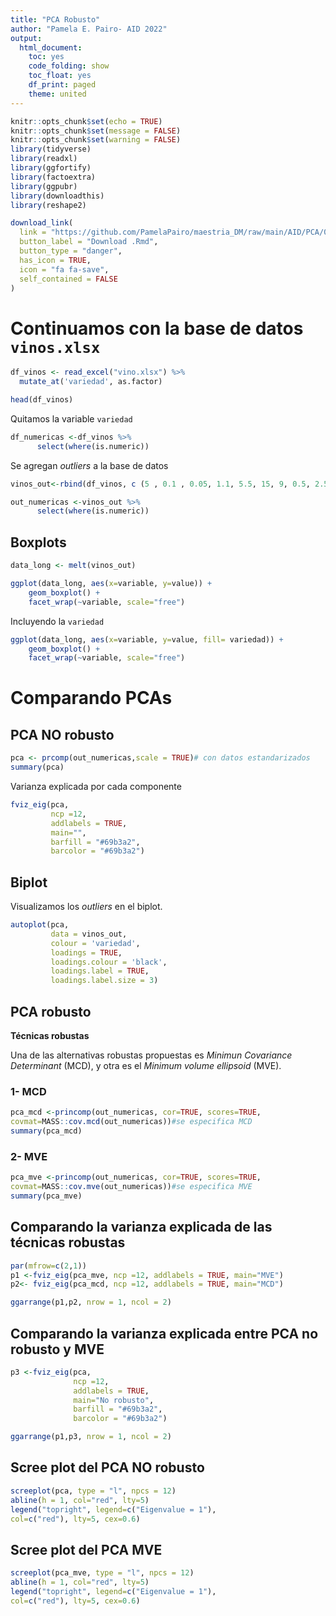 ---
title: "PCA Robusto"
author: "Pamela E. Pairo- AID 2022"
output:
  html_document:
    toc: yes
    code_folding: show
    toc_float: yes
    df_print: paged
    theme: united
---

```{r setup, include=FALSE}
knitr::opts_chunk$set(echo = TRUE)
knitr::opts_chunk$set(message = FALSE)
knitr::opts_chunk$set(warning = FALSE)
library(tidyverse)
library(readxl)
library(ggfortify)
library(factoextra)
library(ggpubr)
library(downloadthis)
library(reshape2)
```

```{r, echo = FALSE}

download_link(
  link = "https://github.com/PamelaPairo/maestria_DM/raw/main/AID/PCA/03_pca_robusto.Rmd",
  button_label = "Download .Rmd",
  button_type = "danger",
  has_icon = TRUE,
  icon = "fa fa-save",
  self_contained = FALSE
)
```

# Continuamos con la base de datos `vinos.xlsx`

```{r}
df_vinos <- read_excel("vino.xlsx") %>% 
  mutate_at('variedad', as.factor)

head(df_vinos)
```

Quitamos la variable `variedad`

```{r}
df_numericas <-df_vinos %>% 
      select(where(is.numeric))
```

Se agregan _outliers_ a la base de datos

```{r}
vinos_out<-rbind(df_vinos, c (5 , 0.1 , 0.05, 1.1, 5.5, 15, 9, 0.5, 2.5, 0.4, 8.7, 5, 2) , c (5.5 , 0.3 , 0.03, 1.2, 5.9, 16, 8, 0.4, 2.2, 0.45, 8.1, 4, 2) , c ( 8.6 , 0.55, 0.6, 0.6, 20, 140, 240, 0.95, 2.7, 0.27, 13, 8, 1))
```

```{r}
out_numericas <-vinos_out %>% 
      select(where(is.numeric))
```

## Boxplots

```{r}
data_long <- melt(vinos_out)

ggplot(data_long, aes(x=variable, y=value)) + 
    geom_boxplot() +
    facet_wrap(~variable, scale="free")
```

Incluyendo la `variedad`

```{r}

ggplot(data_long, aes(x=variable, y=value, fill= variedad)) + 
    geom_boxplot() +
    facet_wrap(~variable, scale="free")
```

# Comparando PCAs

## PCA **NO** robusto

```{r}
pca <- prcomp(out_numericas,scale = TRUE)# con datos estandarizados
summary(pca)
```

Varianza explicada por cada componente

```{r}
fviz_eig(pca, 
         ncp =12, 
         addlabels = TRUE, 
         main="",
         barfill = "#69b3a2",
         barcolor = "#69b3a2")
```

## Biplot

Visualizamos los _outliers_ en el biplot.

```{r}
autoplot(pca, 
         data = vinos_out, 
         colour = 'variedad',
         loadings = TRUE, 
         loadings.colour = 'black',
         loadings.label = TRUE, 
         loadings.label.size = 3)
```

## PCA robusto

**Técnicas robustas**

Una de las alternativas robustas propuestas es _Minimun Covariance Determinant_
(MCD), y otra es el _Minimum volume ellipsoid_ (MVE).

### 1- MCD

```{r}
pca_mcd <-princomp(out_numericas, cor=TRUE, scores=TRUE,
covmat=MASS::cov.mcd(out_numericas))#se especifica MCD
summary(pca_mcd)
```

### 2- MVE

```{r}
pca_mve <-princomp(out_numericas, cor=TRUE, scores=TRUE,
covmat=MASS::cov.mve(out_numericas))#se especifica MVE
summary(pca_mve)
```

## Comparando la varianza explicada de las técnicas robustas

```{r}
par(mfrow=c(2,1))
p1 <-fviz_eig(pca_mve, ncp =12, addlabels = TRUE, main="MVE")
p2<- fviz_eig(pca_mcd, ncp =12, addlabels = TRUE, main="MCD")

ggarrange(p1,p2, nrow = 1, ncol = 2)
```

## Comparando la varianza explicada entre PCA no robusto y MVE

```{r}
p3 <-fviz_eig(pca, 
              ncp =12, 
              addlabels = TRUE, 
              main="No robusto",
              barfill = "#69b3a2",
              barcolor = "#69b3a2")

ggarrange(p1,p3, nrow = 1, ncol = 2)
```

## Scree plot del PCA NO robusto

```{r}
screeplot(pca, type = "l", npcs = 12)
abline(h = 1, col="red", lty=5)
legend("topright", legend=c("Eigenvalue = 1"),
col=c("red"), lty=5, cex=0.6)
```

## Scree plot del PCA MVE

```{r}
screeplot(pca_mve, type = "l", npcs = 12)
abline(h = 1, col="red", lty=5)
legend("topright", legend=c("Eigenvalue = 1"),
col=c("red"), lty=5, cex=0.6)

```


